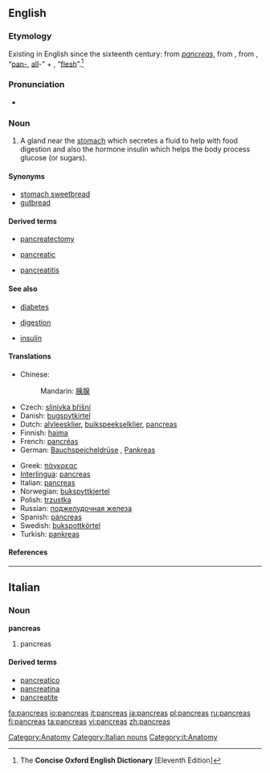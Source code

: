 {{see|pancréas}}
==English==

===Etymology===
Existing in English since the sixteenth century: from {{L.}} ''[[#Latin|pancreas]]'', from {{AGr.}} '''{{polytonic|[[πάγκρεας]]}}''' {{italbrac|pankreas}}, from '''{{polytonic|[[παν-]]}}''' {{italbrac|pan-}}, “[[pan-#English|pan-]], [[all#English|all]]-” + '''{{polytonic|[[κρέας]]}}''' {{italbrac|kreas}}, “[[flesh]]”.<ref name="COED-etym">The '''Concise Oxford English Dictionary''' [Eleventh Edition]</ref>

===Pronunciation===
* {{UK}} {{IPA|/ˈpæŋkɹɪəs/}}

===Noun===
{{en-noun|pancreases|pl2=pancreata}}

# {{anatomy}} A gland near the [[stomach]] which secretes a fluid to help with food digestion and also the hormone insulin which helps the body process glucose (or sugars).

====Synonyms====
* [[stomach sweetbread]]
* [[gutbread]]

====Derived terms====
{{rel-top3|Derived terms}}
* [[pancreatectomy]]
{{rel-mid3}}
* [[pancreatic]]
{{rel-mid3}}
* [[pancreatitis]]
{{rel-bottom}}

====See also====
{{rel-top|See also}}
* [[diabetes]]
{{rel-mid3}}
* [[digestion]]
{{rel-mid3}}
* [[insulin]]
{{rel-bottom}}

====Translations====
{{trans-top|A pancreas}}
*Chinese:
*:Mandarin: [[胰腺]] {{italbrac|yíxiàn}}
*Czech: [[slinivka břišní]] {{f}}
*Danish: [[bugspytkirtel]] {{c}}
*Dutch: [[alvleesklier]], [[buikspeekselklier]], [[#Dutch|pancreas]]
*Finnish: [[haima]]
*French: [[pancréas]] {{m}}
*German: [[Bauchspeicheldrüse]] {{f}}, [[Pankreas]] {{n}}
{{trans-mid}}
*Greek: [[πάγκρεας]] {{italbrac|pá[ŋ]kreas}} {{n}}
*[[Interlingua]]: [[#Interlingua|pancreas]]
*Italian: [[#Italian|pancreas]] {{m}}
*Norwegian: [[bukspyttkjertel]] {{m}}
*Polish: [[trzustka]] {{f}}
*Russian: [[поджелудочная железа]] {{italbrac|podželúdočnaja železá}} {{f}}
*Spanish: [[páncreas]] {{m}}
*Swedish: [[bukspottkörtel]] {{c}}
*Turkish: [[pankreas]]
{{trans-bottom}}

====References====
<references/>

[[Category:Anatomy]]

----

==Italian==

===Noun===
'''pancreas''' {{m}} {{inv}}

# pancreas

====Derived terms====
*[[pancreatico]]
*[[pancreatina]]
*[[pancreatite]]

[[Category:Italian nouns]]
[[Category:it:Anatomy]]

[[fa:pancreas]]
[[io:pancreas]]
[[it:pancreas]]
[[ja:pancreas]]
[[pl:pancreas]]
[[ru:pancreas]]
[[fi:pancreas]]
[[ta:pancreas]]
[[vi:pancreas]]
[[zh:pancreas]]